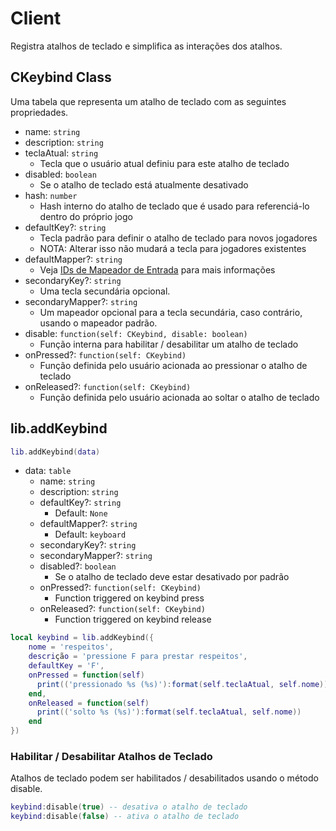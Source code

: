 # Client

Registra atalhos de teclado e simplifica as interações dos atalhos.

## CKeybind Class

Uma tabela que representa um atalho de teclado com as seguintes propriedades.

- name: `string`
- description: `string`
- teclaAtual: `string`
  - Tecla que o usuário atual definiu para este atalho de teclado
- disabled: `boolean`
  - Se o atalho de teclado está atualmente desativado
- hash: `number`
  - Hash interno do atalho de teclado que é usado para referenciá-lo dentro do próprio jogo
- defaultKey?: `string`
  - Tecla padrão para definir o atalho de teclado para novos jogadores
  - NOTA: Alterar isso não mudará a tecla para jogadores existentes
- defaultMapper?: `string`
  - Veja [IDs de Mapeador de Entrada](https://docs.fivem.net/docs/game-references/input-mapper-parameter-ids/) para mais informações
- secondaryKey?: `string`
  - Uma tecla secundária opcional.
- secondaryMapper?: `string`
  - Um mapeador opcional para a tecla secundária, caso contrário, usando o mapeador padrão.
- disable: `function(self: CKeybind, disable: boolean)`
  - Função interna para habilitar / desabilitar um atalho de teclado
- onPressed?: `function(self: CKeybind)`
  - Função definida pelo usuário acionada ao pressionar o atalho de teclado
- onReleased?: `function(self: CKeybind)`
  - Função definida pelo usuário acionada ao soltar o atalho de teclado

## lib.addKeybind

```lua
lib.addKeybind(data)
```

- data: `table`
  - name: `string`
  - description: `string`
  - defaultKey?: `string`
    - Default: `None`
  - defaultMapper?: `string`
    - Default: `keyboard`
  - secondaryKey?: `string`
  - secondaryMapper?: `string`
  - disabled?: `boolean`
    - Se o atalho de teclado deve estar desativado por padrão
  - onPressed?: `function(self: CKeybind)`
    - Function triggered on keybind press
  - onReleased?: `function(self: CKeybind)`
    - Function triggered on keybind release

```lua
local keybind = lib.addKeybind({
    nome = 'respeitos',
    descrição = 'pressione F para prestar respeitos',
    defaultKey = 'F',
    onPressed = function(self)
      print(('pressionado %s (%s)'):format(self.teclaAtual, self.nome))
    end,
    onReleased = function(self)
      print(('solto %s (%s)'):format(self.teclaAtual, self.nome))
    end
})
```

### Habilitar / Desabilitar Atalhos de Teclado

Atalhos de teclado podem ser habilitados / desabilitados usando o método disable.

```lua
keybind:disable(true) -- desativa o atalho de teclado
keybind:disable(false) -- ativa o atalho de teclado
```
